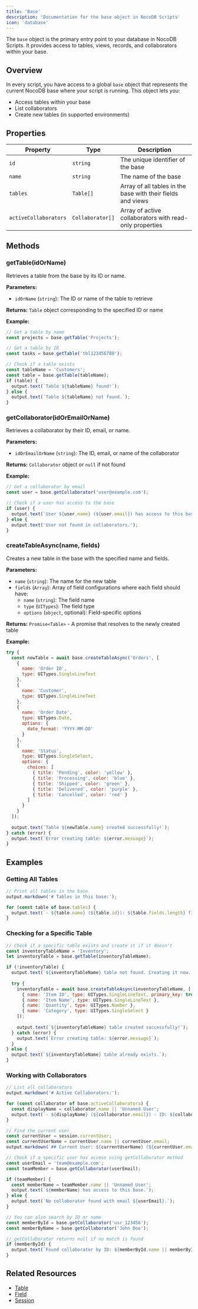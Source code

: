 ```yaml
---
title: 'Base'
description: 'Documentation for the base object in NocoDB Scripts'
icon: 'database'
---
```


The `base` object is the primary entry point to your database in NocoDB Scripts. It provides access to tables, views, records, and collaborators within your base.

## Overview

In every script, you have access to a global `base` object that represents the current NocoDB base where your script is running. This object lets you:

- Access tables within your base
- List collaborators
- Create new tables (in supported environments)

## Properties

| Property | Type | Description |
| -------- | ---- | ----------- |
| `id` | `string` | The unique identifier of the base |
| `name` | `string` | The name of the base |
| `tables` | `Table[]` | Array of all tables in the base with their fields and views |
| `activeCollaborators` | `Collaborator[]` | Array of active collaborators with read-only properties |

## Methods

### getTable(idOrName)

Retrieves a table from the base by its ID or name.

**Parameters:**
- `idOrName` (`string`): The ID or name of the table to retrieve

**Returns:** `Table` object corresponding to the specified ID or name

**Example:**
```javascript
// Get a table by name
const projects = base.getTable('Projects');

// Get a table by ID
const tasks = base.getTable('tbl123456789');

// Check if a table exists
const tableName = 'Customers';
const table = base.getTable(tableName);
if (table) {
  output.text(`Table ${tableName} found!`);
} else {
  output.text(`Table ${tableName} not found.`);
}
```

### getCollaborator(idOrEmailOrName)

Retrieves a collaborator by their ID, email, or name.

**Parameters:**
- `idOrEmailOrName` (`string`): The ID, email, or name of the collaborator

**Returns:** `Collaborator` object or `null` if not found

**Example:**
```javascript
// Get a collaborator by email
const user = base.getCollaborator('user@example.com');

// Check if a user has access to the base
if (user) {
  output.text(`User ${user.name} (${user.email}) has access to this base.`);
} else {
  output.text('User not found in collaborators.');
}
```

### createTableAsync(name, fields)

Creates a new table in the base with the specified name and fields. 

**Parameters:**
- `name` (`string`): The name for the new table
- `fields` (`Array`): Array of field configurations where each field should have:
  - `name` (`string`): The field name
  - `type` (`UITypes`): The field type
  - `options` (`object`, optional): Field-specific options

**Returns:** `Promise<Table>` - A promise that resolves to the newly created table

**Example:**
```javascript
try {
  const newTable = await base.createTableAsync('Orders', [
    {
      name: 'Order ID',
      type: UITypes.SingleLineText
    },
    {
      name: 'Customer',
      type: UITypes.SingleLineText
    },
    {
      name: 'Order Date',
      type: UITypes.Date,
      options: {
        date_format: 'YYYY-MM-DD'
      }
    },
    {
      name: 'Status',
      type: UITypes.SingleSelect,
      options: {
        choices: [
          { title: 'Pending', color: 'yellow' },
          { title: 'Processing', color: 'blue' },
          { title: 'Shipped', color: 'green' },
          { title: 'Delivered', color: 'purple' },
          { title: 'Cancelled', color: 'red' }
        ]
      }
    }
  ]);
  
  output.text(`Table ${newTable.name} created successfully!`);
} catch (error) {
  output.text(`Error creating table: ${error.message}`);
}
```

## Examples

### Getting All Tables

```javascript
// Print all tables in the base
output.markdown('# Tables in this base:');

for (const table of base.tables) {
  output.text(`- ${table.name} (${table.id}): ${table.fields.length} fields, ${table.views.length} views`);
}
```

### Checking for a Specific Table

```javascript
// Check if a specific table exists and create it if it doesn't
const inventoryTableName = 'Inventory';
let inventoryTable = base.getTable(inventoryTableName);

if (!inventoryTable) {
  output.text(`${inventoryTableName} table not found. Creating it now...`);
  
  try {
    inventoryTable = await base.createTableAsync(inventoryTableName, [
      { name: 'Item ID', type: UITypes.SingleLineText, primary_key: true },
      { name: 'Item Name', type: UITypes.SingleLineText },
      { name: 'Quantity', type: UITypes.Number },
      { name: 'Category', type: UITypes.SingleSelect }
    ]);
    
    output.text(`${inventoryTableName} table created successfully!`);
  } catch (error) {
    output.text(`Error creating table: ${error.message}`);
  }
} else {
  output.text(`${inventoryTableName} table already exists.`);
}
```

### Working with Collaborators

```javascript
// List all collaborators
output.markdown('# Active Collaborators:');

for (const collaborator of base.activeCollaborators) {
  const displayName = collaborator.name || 'Unnamed User';
  output.text(`- ${displayName} (${collaborator.email}) - ID: ${collaborator.id}`);
}

// Find the current user
const currentUser = session.currentUser;
const currentUserName = currentUser.name || currentUser.email;
output.markdown(`## Current User: ${currentUserName} (${currentUser.email})`);

// Check if a specific user has access using getCollaborator method
const userEmail = 'team@example.com';
const teamMember = base.getCollaborator(userEmail);

if (teamMember) {
  const memberName = teamMember.name || 'Unnamed User';
  output.text(`${memberName} has access to this base.`);
} else {
  output.text(`No collaborator found with email ${userEmail}.`);
}

// You can also search by ID or name
const memberById = base.getCollaborator('usr_123456');
const memberByName = base.getCollaborator('John Doe');

// getCollaborator returns null if no match is found
if (memberById) {
  output.text(`Found collaborator by ID: ${memberById.name || memberById.email}`);
}
```

## Related Resources

- [Table](/docs/scripts/api/table)
- [Field](/docs/scripts/api/field)
- [Session](/docs/scripts/api/session)